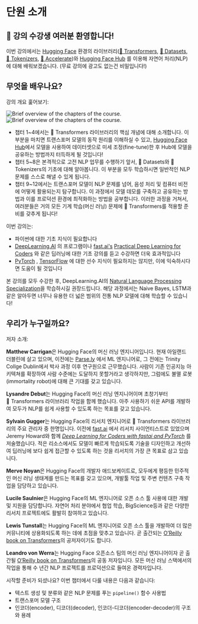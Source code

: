 # 단원 소개

<CourseFloatingBanner
    chapter={1}
    classNames="absolute z-10 right-0 top-0"
/>

## 🤗 강의 수강생 여러분 환영합니다!

<Youtube id="00GKzGyWFEs" />

이번 강의에서는 [Hugging Face](https://huggingface.co/) 환경의 라이브러리([🤗 Transformers](https://github.com/huggingface/transformers), [🤗 Datasets](https://github.com/huggingface/datasets), [🤗 Tokenizers](https://github.com/huggingface/tokenizers), [🤗 Accelerate](https://github.com/huggingface/accelerate))와 [Hugging Face Hub](https://huggingface.co/models) 를 이용해 자연어 처리(NLP)에 대해 배워보겠습니다. (무료 강의에 광고도 없는건 비밀입니다!)

## 무엇을 배우나요?

강의 개요 훑어보기:

<div class="flex justify-center">
<img class="block dark:hidden" src="https://huggingface.co/datasets/huggingface-course/documentation-images/resolve/main/en/chapter1/summary.svg" alt="Brief overview of the chapters of the course.">
<img class="hidden dark:block" src="https://huggingface.co/datasets/huggingface-course/documentation-images/resolve/main/en/chapter1/summary-dark.svg" alt="Brief overview of the chapters of the course.">
</div>

- 챕터 1~4에서는 🤗 Transformers 라이브러리의 핵심 개념에 대해 소개합니다. 이 부분을 마치면 트랜스포머 모델의 동작 원리를 이해하실 수 있고, [Hugging Face Hub](https://huggingface.co/models)에서 모델을 사용하여 데이터셋으로 미세 조정(fine-tune)한 후 Hub에 모델을 공유하는 방법까지 터득하게 될 것입니다!
- 챕터 5~8은 본격적으로 고전 NLP 업무를 수행하기 앞서, 🤗 Datasets와 🤗 Tokenizers의 기초에 대해 알아봅니다. 이 부분을 모두 학습하시면 일반적인 NLP 문제를 스스로 해낼 수 있게 됩니다.
- 챕터 9~12에서는 트랜스포머 모델이 NLP 문제를 넘어, 음성 처리 및 컴퓨터 비전에 어떻게 활용되는지 탐구합니다. 이 과정에서 모델 데모를 구축하고 공유하는 방법과 이를 프로덕션 환경에 최적화하는 방법을 공부합니다. 이러한 과정을 거쳐서, 여러분들은 거의 모든 기계 학습(머신 러닝) 문제에 🤗 Transformers를 적용할 준비를 갖추게 됩니다!

이번 강의는:

* 파이썬에 대한 기초 지식이 필요합니다
* [DeepLearning.AI](https://www.deeplearning.ai/) 의 프로그램이나  [fast.ai's](https://www.fast.ai/) [Practical Deep Learning for Coders](https://course.fast.ai/) 와 같은 딥러닝에 대한 기초 강의를 듣고 수강하면 더욱 효과적입니다
* [PyTorch](https://pytorch.org/) , [TensorFlow](https://www.tensorflow.org/) 에 대한 선수 지식이 필요하지는 않지만, 이에 익숙하시다면 도움이 될 것입니다

본 강의를 모두 수강한 후, DeepLearning.AI의 [Natural Language Processing Specialization](https://www.coursera.org/specializations/natural-language-processing?utm_source=deeplearning-ai&utm_medium=institutions&utm_campaign=20211011-nlp-2-hugging_face-page-nlp-refresh)을 학습하시길 권장드립니다. 해당 과정에서는 Naive Bayes, LSTM과 같은 알아두면 너무나 유용한 더 넓은 범위의 전통 NLP 모델에 대해 학습할 수 있습니다!

## 우리가 누구일까요?

저자 소개:

**Matthew Carrigan**은 Hugging Face의 머신 러닝 엔지니어입니다. 현재 아일랜드 더블린에 살고 있으며, 이전에는 [Parse.ly](http://parse.ly/) 에서 ML 엔지니어로, 그 전에는 Trinity Collge Dublin에서 박사 과정 이후 연구원으로 근무했습니다. 사람이 기존 인공지능 아키텍쳐를 확장하여 사람 수준에는 도달하지 못할거라고 생각하지만, 그럼에도 불멸 로봇(immortality robot)에 대해 큰 기대를 갖고 있습니다.

**Lysandre Debut**는 Hugging Face의 머신 러닝 엔지니어이며 초창기부터 🤗 Transformers 라이브러리 작업을 함께 했습니다. 아주 사용하기 쉬운 API를 개발하여 모두가 NLP를 쉽게 사용할 수 있도록 하는 목표를 갖고 있습니다.

**Sylvain Gugger**는 Hugging Face의 리서치 엔지니어로 🤗 Transformers 라이브러리의 주요 관리자 중 한명입니다. 이전에 [fast.ai](http://fast.ai/) 에서 리서치 사이언티스트로 있었으며 Jeremy Howard와 함께  *[Deep Learning for Coders with fastai and PyTorch](https://learning.oreilly.com/library/view/deep-learning-for/9781492045519/)* 를 저술했습니다. 적은 리소스에서도 모델이 빠르게 학습되도록 기술을 디자인하고 개선하여 딥러닝에 보다 쉽게 접근할 수 있도록 하는 것을 리서치의 가장 큰 목표로 삼고 있습니다.

**Merve Noyan**은 Hugging Face의 개발자 애드보케이트로, 모두에게 평등한 민주적인 머신 러닝 생태계를 만드는 목표를 갖고 있으며, 개발툴 작업 및 주변 컨텐츠 구축 작업을 담당하고 있습니다.

**Lucile Saulnier**은 Hugging Face의 ML 엔지니어로 오픈 소스 툴 사용에 대한 개발 및 지원을 담당합니다. 자연어 처리 분야에서 협업 학습, BigScience등과 같은 다양한 리서치 프로젝트에도 활발히 참여하고 있습니다.

**Lewis Tunstall**는 Hugging Face의 ML 엔지니어로 오픈 소스 툴을 개발하여 더 많은 커뮤니티에 상용화되도록 하는 데에 초점을 맞추고 있습니다. 곧 출간되는 [O’Reilly book on Transformers](https://www.oreilly.com/library/view/natural-language-processing/9781098136789/)의 공저자이기도 합니다.

**Leandro von Werra**는 Hugging Face 오픈소스 팀의 머신 러닝 엔지니어이자 곧 출간될 [O’Reilly book on Transformers](https://www.oreilly.com/library/view/natural-language-processing/9781098136789/)의 공동 저자입니다.  모든 머신 러닝 스택에서의 작업을 통해 수 년간 NLP 프로젝트를 프로덕션으로 들여온 경력자입니다.

시작할 준비가 되셨나요? 이번 챕터에서 다룰 내용은 다음과 같습니다:

- 텍스트 생성 및 분류와 같은 NLP 문제를 푸는 `pipeline()` 함수 사용법
- 트랜스포머 모델 구조
- 인코더(encoder), 디코더(decoder), 인코더-디코더(encoder-decoder)의 구조와 용례
